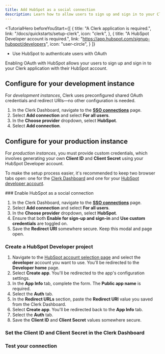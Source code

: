 ```yaml
---
title: Add HubSpot as a social connection
description: Learn how to allow users to sign up and sign in to your Clerk app with their HubSpot account using OAuth.
---
```


<TutorialHero
  beforeYouStart={[
    {
      title: "A Clerk application is required.",
      link: "/docs/quickstarts/setup-clerk",
      icon: "clerk",
    },
    {
      title: "A HubSpot Developer account is required.",
      link: "https://app.hubspot.com/signup-hubspot/developers",
      icon: "user-circle",
    }
  ]}
>
  - Use HubSpot to authenticate users with OAuth
</TutorialHero>

Enabling OAuth with HubSpot allows your users to sign up and sign in to your Clerk application with their HubSpot account.

## Configure for your development instance

For _development instances_, Clerk uses preconfigured shared OAuth credentials and redirect URIs—no other configuration is needed.

1. In the Clerk Dashboard, navigate to the [**SSO connections**](https://dashboard.clerk.com/last-active?path=user-authentication/sso-connections) page.
1. Select **Add connection** and select **For all users**.
1. In the **Choose provider** dropdown, select **HubSpot**.
1. Select **Add connection**.

## Configure for your production instance

For _production instances_, you must provide custom credentials, which involves generating your own **Client ID** and **Client Secret** using your HubSpot Developer account.

To make the setup process easier, it's recommended to keep two browser tabs open: one for the [Clerk Dashboard](https://dashboard.clerk.com/last-active?path=user-authentication/sso-connections) and one for your [HubSpot developer account](https://app.hubspot.com/signup-hubspot/developers).

<Steps>
  ### Enable HubSpot as a social connection

  1. In the Clerk Dashboard, navigate to the [**SSO connections**](https://dashboard.clerk.com/last-active?path=user-authentication/sso-connections) page.
  1. Select **Add connection** and select **For all users**.
  1. In the **Choose provider** dropdown, select **HubSpot**.
  1. Ensure that both **Enable for sign-up and sign-in** and **Use custom credentials** are toggled on.
  1. Save the **Redirect URI** somewhere secure. Keep this modal and page open.

  ### Create a HubSpot Developer project

  1. Navigate to the [HubSpot account selection page](https://app.hubspot.com/myaccounts-beta) and select the **developer** account you want to use. You'll be redirected to the **Developer home** page.
  1. Select **Create app**. You'll be redirected to the app's configuration settings.
  1. In the **App Info** tab, complete the form. The **Public app name** is required.
  1. Select the **Auth** tab.
  1. In the **Redirect URLs** section, paste the **Redirect URI** value you saved from the Clerk Dashboard.
  1. Select **Create app**. You'll be redirected back to the **App Info** tab.
  1. Select the **Auth** tab.
  1. Save the **Client ID** and **Client Secret** values somewhere secure.

  ### Set the Client ID and Client Secret in the Clerk Dashboard

  <Include src="_partials/authentication/set-client-id-secret" />

  ### Test your connection

  <Include src="_partials/authentication/test-your-connection" />
</Steps>
